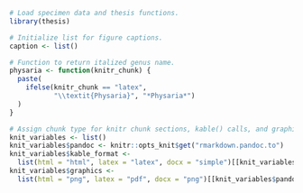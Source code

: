 
```r
# Load specimen data and thesis functions.
library(thesis)

# Initialize list for figure captions.
caption <- list()

# Function to return italized genus name.
physaria <- function(knitr_chunk) {
  paste(
    ifelse(knitr_chunk == "latex",
           "\\textit{Physaria}", "*Physaria*")
  )
}
```

```r
# Assign chunk type for knitr chunk sections, kable() calls, and graphics device.
knit_variables <- list()
knit_variables$pandoc <- knitr::opts_knit$get("rmarkdown.pandoc.to")
knit_variables$kable_format <-
  list(html = "html", latex = "latex", docx = "simple")[[knit_variables$pandoc]]
knit_variables$graphics <-
  list(html = "png", latex = "pdf", docx = "png")[[knit_variables$pandoc]]
```
